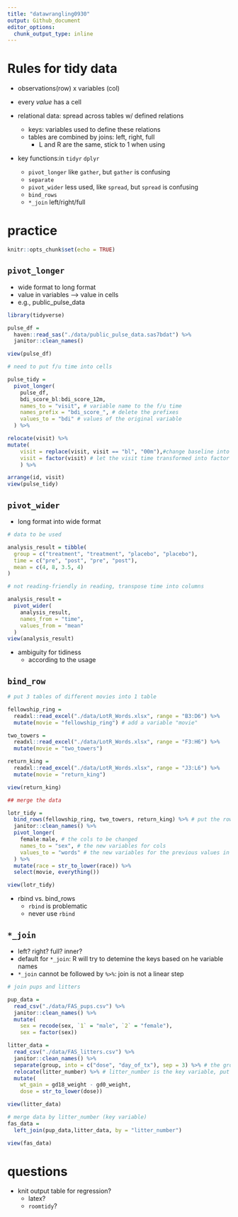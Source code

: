 ```yaml
---
title: "datawrangling0930"
output: Github_document
editor_options: 
  chunk_output_type: inline
---
```

# Rules for tidy data

- observations(row) x variables (col)
- every *value* has a cell

- relational data: spread across tables w/ defined relations
  - keys: variables used to define these relations
  - tables are combined by joins: left, right, full
    - L and R are the same, stick to 1 when using
    
- key functions:in `tidyr` `dplyr`
  - `pivot_longer` like `gather`, but `gather` is confusing
  - `separate`
  - `pivot_wider` less used, like `spread`, but `spread` is confusing
  - `bind_rows`
  - `*_join` left/right/full
  
# practice
```r
knitr::opts_chunk$set(echo = TRUE)
```
## `pivot_longer`

- wide format to long format
- value in variables --> value in cells 
- e.g., public_pulse_data

```r
library(tidyverse)

pulse_df = 
  haven::read_sas("./data/public_pulse_data.sas7bdat") %>%
  janitor::clean_names()

view(pulse_df)

# need to put f/u time into cells

pulse_tidy =
  pivot_longer(
    pulse_df,
    bdi_score_bl:bdi_score_12m,
    names_to = "visit", # variable name to the f/u time
    names_prefix = "bdi_score_", # delete the prefixes
    values_to = "bdi" # values of the original variable
  ) %>%

relocate(visit) %>%
mutate(
    visit = replace(visit, visit == "bl", "00m"),#change baseline into 0 months
    visit = factor(visit) # let the visit time transformed into factor
    ) %>%

arrange(id, visit)
view(pulse_tidy)
```

## `pivot_wider`

- long format into wide format

```r
# data to be used

analysis_result = tibble(
  group = c("treatment", "treatment", "placebo", "placebo"),
  time = c("pre", "post", "pre", "post"),
  mean = c(4, 8, 3.5, 4)
)

# not reading-friendly in reading, transpose time into columns

analysis_result = 
  pivot_wider(
    analysis_result,
    names_from = "time",
    values_from = "mean"
  )
view(analysis_result)

```

- ambiguity for tidiness
  - according to the usage
  
## `bind_row`

```r
# put 3 tables of different movies into 1 table

fellowship_ring = 
  readxl::read_excel("./data/LotR_Words.xlsx", range = "B3:D6") %>%
  mutate(movie = "fellowship_ring") # add a variable "movie"

two_towers = 
  readxl::read_excel("./data/LotR_Words.xlsx", range = "F3:H6") %>%
  mutate(movie = "two_towers")

return_king = 
  readxl::read_excel("./data/LotR_Words.xlsx", range = "J3:L6") %>%
  mutate(movie = "return_king")

view(return_king)

## merge the data

lotr_tidy = 
  bind_rows(fellowship_ring, two_towers, return_king) %>% # put the rows together (more rows)
  janitor::clean_names() %>%
  pivot_longer(
    female:male, # the cols to be changed
    names_to = "sex", # the new variables for cols
    values_to = "words" # the new variables for the previous values in "male" and "female"
  ) %>%
  mutate(race = str_to_lower(race)) %>%
  select(movie, everything())

view(lotr_tidy)
```

- rbind vs. bind_rows
  - `rbind` is problematic
  - never use `rbind`


## `*_join`

- left? right? full? inner?
- default for `*_join`: R will try to detemine the keys based on he variable names
- `*_join` cannot be followed by `%>%`: join is not a linear step

```r
# join pups and litters

pup_data = 
  read_csv("./data/FAS_pups.csv") %>%
  janitor::clean_names() %>%
  mutate(
    sex = recode(sex, `1` = "male", `2` = "female"),
    sex = factor(sex)) 

litter_data = 
  read_csv("./data/FAS_litters.csv") %>%
  janitor::clean_names() %>%
  separate(group, into = c("dose", "day_of_tx"), sep = 3) %>% # the groups are not looking good, thus separate the group into 2 variables, separate them after the 3rd character
  relocate(litter_number) %>% # litter_number is the key variable, put it into the leading column
  mutate(
    wt_gain = gd18_weight - gd0_weight,
    dose = str_to_lower(dose))

view(litter_data)

# merge data by litter_number (key variable)
fas_data = 
  left_join(pup_data,litter_data, by = "litter_number")

view(fas_data)

```

# questions

- knit output table for regression?
  - latex?
  - `roomtidy`?
  

